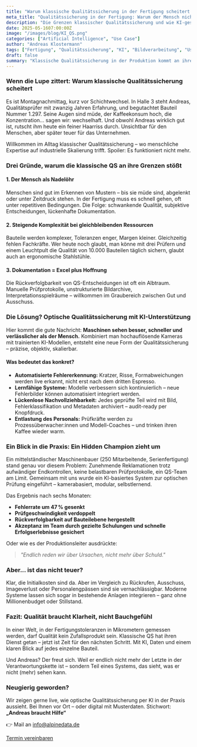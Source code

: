 ```yaml
---
title: "Warum klassische Qualitätssicherung in der Fertigung scheitert – und wie Daten helfen"
meta_title: "Qualitätssicherung in der Fertigung: Warum der Mensch nicht mehr reicht"
description: "Die Grenzen klassischer Qualitätssicherung und wie KI-gestützte Bildverarbeitung endlich Klarheit schafft – ein Blick in die Praxis."
date: 2025-05-1607:00:00Z
image: "/images/blog/KI_QS.png"
categories: ["Artificial Intelligence", "Use Case"]
author: "Andreas Klostermann"
tags: ["Fertigung", "Qualitätssicherung", "KI", "Bildverarbeitung", "Use Case"]
draft: false
summary: "Klassische Qualitätssicherung in der Produktion kommt an ihre Grenzen – zu subjektiv, zu langsam, zu teuer. Wie KI und optische Bildverarbeitung das ändern, zeigen wir anhand eines praktischen Use Cases aus der Fertigung."
---
```


### Wenn die Lupe zittert: Warum klassische Qualitätssicherung scheitert

Es ist Montagnachmittag, kurz vor Schichtwechsel. In Halle 3 steht Andreas, Qualitätsprüfer mit zwanzig Jahren Erfahrung, und begutachtet Bauteil Nummer 1.297. Seine Augen sind müde, der Kaffeekonsum hoch, die Konzentration... sagen wir: wechselhaft. Und obwohl Andreas wirklich gut ist, rutscht ihm heute ein feiner Haarriss durch. Unsichtbar für den Menschen, aber später teuer für das Unternehmen.

Willkommen im Alltag klassischer Qualitätssicherung – wo menschliche Expertise auf industrielle Skalierung trifft. Spoiler: Es funktioniert nicht mehr.

### Drei Gründe, warum die klassische QS an ihre Grenzen stößt

#### 1. **Der Mensch als Nadelöhr**

Menschen sind gut im Erkennen von Mustern – bis sie müde sind, abgelenkt oder unter Zeitdruck stehen. In der Fertigung muss es schnell gehen, oft unter repetitiven Bedingungen. Die Folge: schwankende Qualität, subjektive Entscheidungen, lückenhafte Dokumentation.

#### 2. **Steigende Komplexität bei gleichbleibenden Ressourcen**

Bauteile werden komplexer, Toleranzen enger, Margen kleiner. Gleichzeitig fehlen Fachkräfte. Wer heute noch glaubt, man könne mit drei Prüfern und einem Leuchtpult die Qualität von 10.000 Bauteilen täglich sichern, glaubt auch an ergonomische Stahlstühle.

#### 3. **Dokumentation = Excel plus Hoffnung**

Die Rückverfolgbarkeit von QS-Entscheidungen ist oft ein Albtraum. Manuelle Prüfprotokolle, unstrukturierte Bildarchive, Interpretationsspielräume – willkommen im Graubereich zwischen Gut und Ausschuss.

### Die Lösung? Optische Qualitätssicherung mit KI-Unterstützung

Hier kommt die gute Nachricht: **Maschinen sehen besser, schneller und verlässlicher als der Mensch.** Kombiniert man hochauflösende Kameras mit trainierten KI-Modellen, entsteht eine neue Form der Qualitätssicherung – präzise, objektiv, skalierbar.

#### Was bedeutet das konkret?

- **Automatisierte Fehlererkennung:** Kratzer, Risse, Formabweichungen werden live erkannt, nicht erst nach dem dritten Espresso.  
- **Lernfähige Systeme:** Modelle verbessern sich kontinuierlich – neue Fehlerbilder können automatisiert integriert werden.  
- **Lückenlose Nachvollziehbarkeit:** Jedes geprüfte Teil wird mit Bild, Fehlerklassifikation und Metadaten archiviert – audit-ready per Knopfdruck.  
- **Entlastung des Personals:** Prüfkräfte werden zu Prozessüberwacher:innen und Modell-Coaches – und trinken ihren Kaffee wieder warm.

### Ein Blick in die Praxis: Ein Hidden Champion zieht um

Ein mittelständischer Maschinenbauer (250 Mitarbeitende, Serienfertigung) stand genau vor diesem Problem: Zunehmende Reklamationen trotz aufwändiger Endkontrollen, keine belastbaren Prüfprotokolle, ein QS-Team am Limit. Gemeinsam mit uns wurde ein KI-basiertes System zur optischen Prüfung eingeführt – kamerabasiert, modular, selbstlernend.

Das Ergebnis nach sechs Monaten:

- **Fehlerrate um 47 % gesenkt**  
- **Prüfgeschwindigkeit verdoppelt**  
- **Rückverfolgbarkeit auf Bauteilebene hergestellt**  
- **Akzeptanz im Team durch gezielte Schulungen und schnelle Erfolgserlebnisse gesichert**

Oder wie es der Produktionsleiter ausdrückte:

> *"Endlich reden wir über Ursachen, nicht mehr über Schuld."*

### Aber... ist das nicht teuer?

Klar, die Initialkosten sind da. Aber im Vergleich zu Rückrufen, Ausschuss, Imageverlust oder Personalengpässen sind sie vernachlässigbar. Moderne Systeme lassen sich sogar in bestehende Anlagen integrieren – ganz ohne Millionenbudget oder Stillstand.

### Fazit: Qualität braucht Klarheit, nicht Bauchgefühl

In einer Welt, in der Fertigungstoleranzen in Mikrometern gemessen werden, darf Qualität kein Zufallsprodukt sein. Klassische QS hat ihren Dienst getan – jetzt ist Zeit für den nächsten Schritt. Mit KI, Daten und einem klaren Blick auf jedes einzelne Bauteil.

Und Andreas? Der freut sich. Weil er endlich nicht mehr der Letzte in der Verantwortungskette ist – sondern Teil eines Systems, das sieht, was er nicht (mehr) sehen kann.

### Neugierig geworden?

Wir zeigen gerne live, wie optische Qualitätssicherung per KI in der Praxis aussieht. Bei Ihnen vor Ort – oder digital mit Musterdaten. Stichwort: **„Andreas braucht Hilfe“**

👉 Mail an [info@alpinedata.de](mailto:info@alpinedata.de?subject=Qualität%20mit%20KI%20in%20der%20Fertigung)


<div class="col-12 flex justify-center">
  <a class="btn btn-adv" href="https://calendly.com/andreas-klostermann-alpinedata/ersttermin">Termin vereinbaren</a>
</div>


